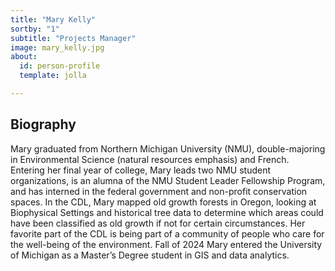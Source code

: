 ```yaml
---
title: "Mary Kelly"
sortby: "1"
subtitle: "Projects Manager"
image: mary_kelly.jpg
about:
  id: person-profile
  template: jolla

---
```


:::{#person-profile}
:::

## Biography
Mary graduated from Northern Michigan University (NMU), double-majoring in Environmental Science (natural resources emphasis) and French. Entering her final year of college, Mary leads two NMU student organizations, is an alumna of the NMU Student Leader Fellowship Program, and has interned in the federal government and non-profit conservation spaces. In the CDL, Mary mapped old growth forests in Oregon, looking at Biophysical Settings and historical tree data to determine which areas could have been classified as old growth if not for certain circumstances. Her favorite part of the CDL is being part of a community of people who care for the well-being of the environment. Fall of 2024 Mary entered the University of Michigan as a Master’s Degree student in GIS and data analytics.

